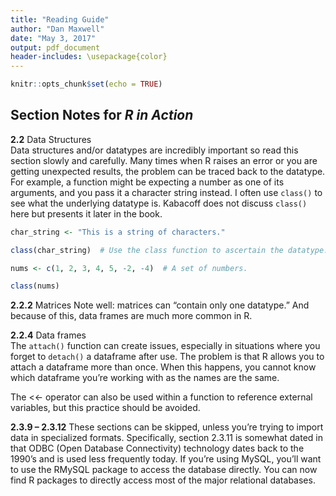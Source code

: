 ---
title: "Reading Guide"
author: "Dan Maxwell"
date: "May 3, 2017"
output: pdf_document 
header-includes: \usepackage{color}
---
  
```{r setup, include=FALSE}
knitr::opts_chunk$set(echo = TRUE)
```

## Section Notes for *R in Action* 

**2.2** Data Structures  
Data structures and/or datatypes are incredibly important so read this section slowly and carefully.  Many times when R raises an error or you are getting unexpected results, the problem can be traced back to the datatype.  For example, a function might be expecting a number as one of its arguments, and you pass it a character string instead. I often use ```class()``` to see what the underlying datatype is.  Kabacoff does not discuss ```class()``` here but presents it later in the book. \newline

```{r}
char_string <- "This is a string of characters."

class(char_string)  # Use the class function to ascertain the datatype.

nums <- c(1, 2, 3, 4, 5, -2, -4)  # A set of numbers.

class(nums) 
```

**2.2.2** Matrices
Note well: matrices can "contain only one datatype."  And because of this, data frames are much more common in R. \newline

**2.2.4** Data frames  
The ```attach()``` function can create issues, especially in situations where you forget to ```detach()``` a dataframe after use. The problem is that R allows you to attach a dataframe more than once.  When this happens, you cannot know which dataframe you're working with as the names are the same. \newline

The <<- operator can also be used within a function to reference external variables, but this practice should be avoided. \newline 

**2.3.9 -- 2.3.12**
These sections can be skipped, unless you're trying to import data in specialized formats.  Specifically, section 2.3.11 is somewhat dated in that ODBC (Open Database Connectivity) technology dates back to the 1990's and is used less frequently today.  If you're using MySQL, you'll want to use the RMySQL package to access the database directly.  You can now find R packages to directly access most of the major relational databases. \newline




